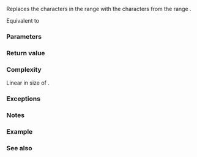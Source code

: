 {{cpp/string/basic_string/title|replace_with_range}}
{{cpp/string/basic_string/navbar}}
{{ddcl|since=c++23|1=
template&lt; container-compatible-range&lt;CharT&gt; R &gt;
constexpr std::basic_string&amp; replace_with_range( const_iterator first,
                                                 const_iterator last,
                                                 R&amp;&amp; rg );
}}

Replaces the characters in the range {{range|first|last}} with the characters from the range {{c|rg}}.

Equivalent to 
{{source|1=
return replace(first,
               last,
               std::basic_string(
                   std::from_range,
                   std::forward&lt;R&gt;(rg),
                   get_allocator())
);
}}

===Parameters===
{{par begin}}
{{par|first, last|range of characters that is going to be replaced}}
{{par|rg|a {{ls|cpp/ranges/to#container compatible range}}}}
{{par end}}

===Return value===
{{c|*this}}

===Complexity===
Linear in size of {{c|rg}}.

===Exceptions===
{{cpp/string/basic_string/length error note}}

{{cpp/strong exception safety guarantee}}

===Notes===
{{feature test macro|__cpp_lib_containers_ranges|value=202202L|std=C++23|member functions that accept {{ls|cpp/ranges/to#container compatible range}}}}

===Example===
{{example
|code=
#include &lt;algorithm&gt;
#include &lt;cassert&gt;
#include &lt;forward_list&gt;
#include &lt;iterator&gt;
#include &lt;string&gt;

int main()
{
    using namespace std::literals;

    auto s{"Today is today!"s};
    constexpr auto today{"today"sv};
    constexpr auto tomorrow{"tomorrow's yesterday"sv};
    std::forward_list&lt;char&gt; rg;
    std::ranges::reverse_copy(tomorrow, std::front_inserter(rg));

    const auto pos{s.rfind(today)};
    assert(pos != s.npos);
    const auto first{std::next(s.begin(), pos)};
    const auto last{std::next(first, today.length())};

#ifdef __cpp_lib_containers_ranges
    s.replace_range(first, last, rg);
#else
    s.replace(first, last, rg.cbegin(), rg.cend());
#endif

    assert("Today is tomorrow's yesterday!" == s);
}

}}

===See also===
{{dsc begin}}
{{dsc inc|cpp/string/basic_string/dsc replace}}
{{dsc end}}

{{langlinks|de|es|fr|it|ja|pl|pt|ru|zh}}